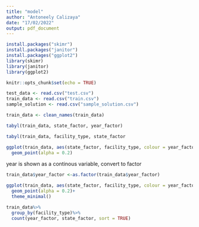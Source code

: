 ```yaml
---
title: "model"
author: "Antoneely Calizaya"
date: "17/02/2022"
output: pdf_document
---
```


```r
install.packages("skimr")
install.packages("janitor")
install.packages("ggplot2")
library(skimr)
library(janitor)
library(ggplot2)

knitr::opts_chunk$set(echo = TRUE)
```

```r
test_data <- read.csv("test.csv")
train_data <- read.csv("train.csv")
sample_solution <- read.csv("sample_solution.csv")

train_data <- clean_names(train_data)

tabyl(train_data, state_factor, year_factor)

tabyl(train_data, facility_type, state_factor

```

```r
ggplot(train_data, aes(state_factor, facility_type, colour = year_factor, alpha = 0.2))+
  geom_point(alpha = 0.2)
```
year is shown as a continous variable, convert to factor

```r
train_data$year_factor <-as.factor(train_data$year_factor)

ggplot(train_data, aes(state_factor, facility_type, colour = year_factor))+
  geom_point(alpha = 0.2)+
  theme_minimal()

train_data%>%
  group_by(facility_type)%>%
  count(year_factor, state_factor, sort = TRUE)
```

